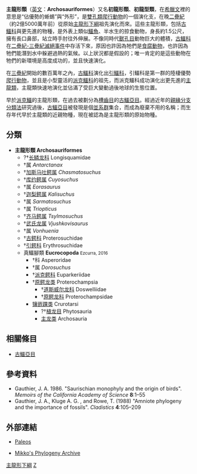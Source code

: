 {{Automatic taxobox
| taxon = Archosauriformes
| authority = Gauthier, 1986
| image = ProterosuchusDB.jpg
| image_caption = [[古鳄|古鳄]]重建圖
| fossil_range = {{Fossil range|260|0}}
| subdivision_ranks = [[演化支|演化支]]
| subdivision = 见内文
}}
'''主龍形類'''（[[英文|英文]]：'''Archosauriformes'''）又名'''初龍形類'''、'''初龍型類'''，在[[希臘文|希臘文]]裡的意思是“佔優勢的蜥蜴”與“外形”，是[[雙孔類|雙孔類]][[爬行動物|爬行動物]]的一個演化支，在晚[[二疊紀|二疊紀]]（約2億5000萬年前）從原始[[主龍形下綱|主龍形下綱]]祖先演化而來。這些主龍形類，包括[[古鱷科|古鱷科]]與更先進的物種，是外表上類似[[鱷魚|鱷魚]]、半水生的掠食動物，身長約1.5公尺，擁有長口鼻部，站立時手肘往外伸展。不像同時代[[獸孔目|獸孔目]]動物巨大的體積，[[古鱷科|古鱷科]]在[[二疊紀-三疊紀滅絕事件|二疊紀-三疊紀滅絕事件]]中存活下來，原因也許因為牠們是[[食腐動物|食腐動物]]，也許因為牠們能潛到水中躲避過熱的氣候。以上狀況都是假設的；唯一肯定的是這些動物在牠們的新環境是高度成功的，並且快速演化。

在[[三疊紀|三疊紀]]開始的數百萬年之內，[[古鱷科|古鱷科]]演化出[[引鱷科|引鱷科]]，引鱷科是第一群的陸棲優勢[[爬行動物|爬行動物]]，並且是小型靈活的[[派克鱷科|派克鱷科]]的祖先，而派克鱷科成功演化出更先進的[[主龍類|主龍類]]，主龍類快速地演化並佔滿了受巨大變動過後地球的生態位置。

早於[[派克鱷|派克鱷]]的主龍形類，在過去被劃分為[[槽齒目|槽齒目]]的[[古鱷亞目|古鱷亞目]]。經過近年的[[親緣分支分類法|親緣分支分類法]]研究過後，[[古鱷亞目|古鱷亞目]]被發現是個[[並系群|並系群]]集合，而成為廢棄不用的名稱；而生存年代早於主龍類的近親物種，現在被認為是主龍形類的原始物種。

==分類==
* '''主龍形類 Archosauriformes'''
**?†[[长鳞龙科|长鳞龙科]] Longisquamidae
**†属 ''Antarctanax''
**†[[加斯马吐鳄属|加斯马吐鳄属]] ''Chasmatosuchus''
**†[[库约鳄属|库约鳄属]] ''Cuyosuchus''
**†属 ''Eorasaurus''
**†[[迦梨鳄属|迦梨鳄属]] ''Kalisuchus''
**†属 ''Sarmatosuchus''
**†属 ''Triopticus''
**†[[齐马鳄属|齐马鳄属]] ''Tsylmosuchus''
**†[[武氏龙属|武氏龙属]] ''Vjushkovisaurus''
**†属 ''Vonhuenia''
**†[[古鳄科|古鳄科]] Proterosuchidae
**†[[引鳄科|引鳄科]] Erythrosuchidae
**真鱷腳類 '''Eucrocopoda''' <small>Ezcurra, 2016</small>
***†科 Asperoridae
***†属 ''Dorosuchus''
***†[[派克鳄科|派克鳄科]] Euparkeriidae
***†[[原鳄龙类|原鳄龙类]] Proterochampsia
****†[[道斯威尔龙科|道斯威尔龙科]] Doswelliidae
****†[[原鳄龙科|原鳄龙科]] Proterochampsidae
***[[镶嵌踝类|镶嵌踝类]] Crurotarsi
****?†[[植龙目|植龙目]] Phytosauria
****[[主龙类|主龙类]] Archosauria

==相關條目==
*[[古鱷亞目|古鱷亞目]]

==參考資料==
*Gauthier, J. A. 1986. "Saurischian monophyly and the origin of birds". ''Memoirs of the California Academy of Science'' '''8''':1–55
*Gauthier, J. A., Kluge A. G. , and Rowe, T. (1988) "Amniote phylogeny and the importance of fossils". ''Cladistics'' '''4''':105–209

==外部連結==
*[https://web.archive.org/web/20050409174045/http://www.palaeos.com/vertebrates/Units/270Archosauromorpha/270.400.html Paleos] 

*[https://web.archive.org/web/20050310170659/http://www.fmnh.helsinki.fi/users/haaramo/Metazoa/Deuterostoma/Chordata/Reptilia/Archosauromorpha/Archosauriformes.htm Mikko's Phylogeny Archive]
{{主龍形下綱|B.}}
{{taxonbar}}
[[Category:主龍形下綱|]]
[[Category:1986年描述的分类群|Z]]